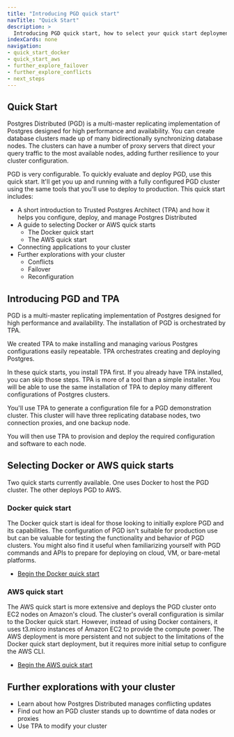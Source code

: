 ```yaml
---
title: "Introducing PGD quick start"
navTitle: "Quick Start"
description: >
  Introducing PGD quick start, how to select your quick start deployment and what to expect from the experience.
indexCards: none
navigation:
- quick_start_docker
- quick_start_aws
- further_explore_failover
- further_explore_conflicts
- next_steps
---
```


## Quick Start

Postgres Distributed (PGD) is a multi-master replicating implementation of Postgres designed for high performance and availability. You can create database clusters made up of many bidirectionally synchronizing database nodes. The clusters can have a number of proxy servers that direct your query traffic to the most available nodes, adding further resilience to your cluster configuration.
 
PGD is very configurable. To quickly evaluate and deploy PGD, use this quick start. It'll get you up and running with a fully configured PGD cluster using the same tools that you'll use to deploy to production. This quick start includes:

* A short introduction to Trusted Postgres Architect (TPA) and how it helps you configure, deploy, and manage Postgres Distributed
* A guide to selecting Docker or AWS quick starts
  * The Docker quick start 
  * The AWS quick start
* Connecting applications to your cluster
* Further explorations with your cluster
  * Conflicts
  * Failover
  * Reconfiguration


## Introducing PGD and TPA

PGD is a multi-master replicating implementation of Postgres designed for high performance and availability. The installation of PGD is orchestrated by TPA. 

We created TPA to make installing and managing various Postgres configurations easily repeatable. TPA orchestrates creating and deploying Postgres. 

In these quick starts, you install TPA first. If you already have TPA installed, you can skip those steps. TPA is more of a tool than a simple installer. You will be able to use the same installation of TPA to deploy many different configurations of Postgres clusters.

You'll use TPA to generate a configuration file for a PGD demonstration cluster. This cluster will have three replicating database nodes, two connection proxies, and one backup node. 

You will then use TPA to provision and deploy the required configuration and software to each node.

## Selecting Docker or AWS quick starts

Two quick starts currently available. One uses Docker to host the PGD cluster. The other deploys PGD to AWS. 

### Docker quick start

The Docker quick start is ideal for those looking to initially explore PGD and its capabilities. The configuration of PGD isn't suitable for production use but can be valuable for testing the functionality and behavior of PGD clusters. You might also find it useful when familiarizing yourself with PGD commands and APIs to prepare for deploying on cloud, VM, or bare-metal platforms. 

* [Begin the Docker quick start](quick_start_docker)

### AWS quick start

The AWS quick start is more extensive and deploys the PGD cluster onto EC2 nodes on Amazon's cloud. The cluster's overall configuration is similar to the Docker quick start. However, instead of using Docker containers, it uses t3.micro instances of Amazon EC2 to provide the compute power. The AWS deployment is more persistent and not subject to the limitations of the Docker quick start deployment, but it requires more initial setup to configure the AWS CLI.

* [Begin the AWS quick start](quick_start_aws)

## Further explorations with your cluster

* Learn about how Postgres Distributed manages conflicting updates
* Find out how an PGD cluster stands up to downtime of data nodes or proxies
* Use TPA to modify your cluster

